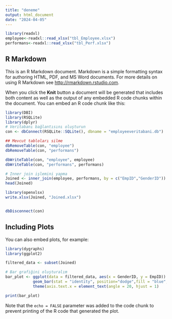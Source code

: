 ```yaml
---
title: "deneme"
output: html_document
date: "2024-04-05"
---
```


```r
library(readxl)
employee<-readxl::read_xlsx("tbl_Employee.xlsx")
performans<-readxl::read_xlsx("tbl_Perf.xlsx")
```

## R Markdown

This is an R Markdown document. Markdown is a simple formatting syntax for authoring HTML, PDF, and MS Word documents. For more details on using R Markdown see <http://rmarkdown.rstudio.com>.

When you click the **Knit** button a document will be generated that includes both content as well as the output of any embedded R code chunks within the document. You can embed an R code chunk like this:

```r
library(DBI)
library(RSQLite)
library(dplyr)
# Veritabanı bağlantısını oluşturun
con <- dbConnect(RSQLite::SQLite(), dbname = "employeeveritabani.db")

## Mevcut tabloları silme
dbRemoveTable(con, "employee")
dbRemoveTable(con, "performans")

dbWriteTable(con, "employee", employee)
dbWriteTable(con, "performans", performans)

# Inner join işlemini yapma
Joined <- inner_join(employee, performans, by = c("EmpID","GenderID"))
head(Joined)

library(openxlsx)
write.xlsx(Joined, "Joined.xlsx")


dbDisconnect(con)
```

## Including Plots

You can also embed plots, for example:

```r
library(dygraphs)
library(ggplot2)

filtered_data <- subset(Joined)

# Bar grafiğini oluşturalım
bar_plot <- ggplot(data = filtered_data, aes(x = GenderID, y = EmpID)) +
            geom_bar(stat = "identity", position="dodge",fill = "blue",colour="black")+
            theme(axis.text.x = element_text(angle = 20, hjust = 1)

print(bar_plot)

```

Note that the `echo = FALSE` parameter was added to the code chunk to prevent printing of the R code that generated the plot.

```r

```


